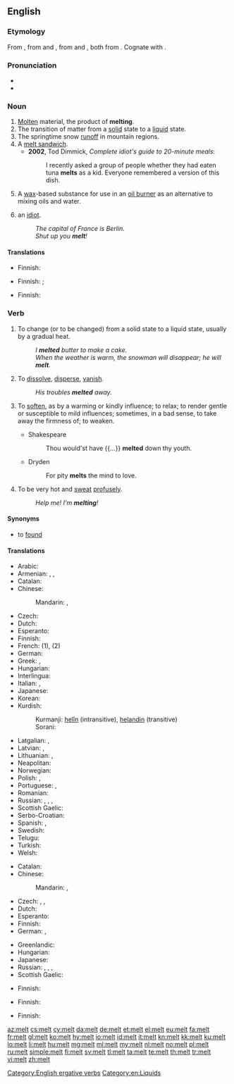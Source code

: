 {{also|mélt}}
==English==

===Etymology===
From {{etyl|enm|en}} {{term|melten|lang=enm}}, from {{etyl|ang|en}} {{term|meltan||to consume by fire, melt, burn up; dissolve, digest|lang=ang}} and {{etyl|ang|en}} {{term|mieltan||to melt; digest; refine, purge; exhaust|lang=ang}}, from {{etyl|gem-pro|en}} {{term/t|gem-pro|*meltaną||to dissolve, melt}} and {{etyl|gem-pro|en}} {{term/t|gem-pro|*maltijaną||to dissolve, melt}}, both from {{etyl|ine-pro|en}} {{term/t|ine-pro|*(s)mel-||to beat, crush, grind}}. Cognate with {{etyl|is|-}} {{term|melta||to melt, digest|lang=is}}.

===Pronunciation===
* {{audio|en-us-melt.ogg|Audio (US)|lang=en}}
* {{rhymes|ɛlt}}

===Noun===
{{en-noun|~}}

# [[molten|Molten]] material, the product of '''melting'''.
# The transition of matter from a [[solid]] state to a [[liquid]] state.
# The springtime snow [[runoff]] in mountain regions.
# A [[melt sandwich]].
#* '''2002''', Tod Dimmick, ''Complete idiot's guide to 20-minute meals‎'':
#*: I recently asked a group of people whether they had eaten tuna '''melts''' as a kid. Everyone remembered a version of this dish.
# A [[wax]]-based substance for use in an [[oil burner]] as an alternative to mixing oils and water.
# {{context|UK|slang|lang=en}} an [[idiot]].
#: ''The capital of France is Berlin.''
#: ''Shut up you '''melt'''!''

====Translations====
{{trans-top|molten material}}
* Finnish: {{t|fi|sula}}
{{trans-mid}}
{{trans-bottom}}

{{trans-top|transition of matter}}
* Finnish: {{t|fi|sulaminen}}; {{t|fi|sulatus}}
{{trans-mid}}
{{trans-bottom}}

{{trans-top|springtime snow runoff in mountain regions}}
* Finnish: {{t|fi|sulamisvesi}}
{{trans-mid}}
{{trans-bottom}}

{{trans-see|melt sandwich}}

{{trans-top|wax-based substance for use in an oil burner}}
{{trans-mid}}
{{trans-bottom}}

{{trans-see|idiot}}

===Verb===
{{en-verb|melts|melting|'''[[melted]]''' or rarely '''[[molt]]'''|'''[[melted]]''' or '''[[molten]]'''}}

# {{context|ergative|lang=en}} To change (or to be changed) from a solid state to a liquid state, usually by a gradual heat.
#: ''I '''melted''' butter to make a cake.''
#: ''When the weather is warm, the snowman will disappear; he will '''melt'''.''
# {{context|intransitive|figuratively|lang=en}} To [[dissolve]], [[disperse]], [[vanish]].
#: ''His troubles '''melted''' away.''
# {{context|transitive|figurative|lang=en}} To [[soften]], as by a warming or kindly influence; to relax; to render gentle or susceptible to mild influences; sometimes, in a bad sense, to take away the firmness of; to weaken.
#* Shakespeare
#*: Thou would'st have {{...}} '''melted''' down thy youth.
#* Dryden
#*: For pity '''melts''' the mind to love.
# {{context|intransitive|colloquial|lang=en}} To be very hot and [[sweat]] [[profuse]]ly.
#: ''Help me! I'm '''melting'''!''

====Synonyms====
* {{sense|change from solid to liquid}} to [[found#Etymology 3|found]]

====Translations====
{{trans-top|intransitive: to change from a solid to a liquid}}
* Arabic: {{t|ar|انصهر|tr=inSáhara|sc=Arab}}
* Armenian: {{t|hy|ձուլել|tr=julel}}, {{t|hy|հալել|tr=halel}}, {{t|hy|թափել|tr=t’ap’el}}
* Catalan: {{t+|ca|fondre|alt=fondre's}}
* Chinese:
*: Mandarin: {{qualifier|snow, ice}} {{t+|cmn|融化|tr=rónghuà|sc=Hani}}, {{qualifier|metal}} {{t+|cmn|熔化|tr=rónghuà|sc=Hani}}
* Czech: {{t|cs|tavit}}
* Dutch: {{t+|nl|smelten}}
* Esperanto: {{t+|eo|fandi}}
* Finnish: {{t+|fi|sulaa}}
* French: {{t+|fr|fondre}} (1), {{t+|fr|se dissoudre}} (2)
* German: {{t+|de|schmelzen}}
* Greek: {{t+|el|τήκω}}, {{t|el|λίωνω}}
* Hungarian: {{t+|hu|olvaszt}}
* Interlingua: {{t|ia|funder}}
* Italian: {{t+|it|sciogliere}}, {{t+|it|fondere}}
* Japanese: {{t|ja|溶ける|tr=とける, tokeru|sc=Jpan}}
* Korean: {{t+|ko|녹다|tr=nokda|sc=Kore}}
* Kurdish:
*: Kurmanji: [[helîn]] (intransitive), [[helandin]] (transitive)
*: Sorani: {{t|ku|توانه‌وه‌|tr=twAnawa|sc=ku-Arab}}
{{trans-mid}}
* Latgalian: {{qualifier|snow, ice, butter}} {{t|ltg|laistīs}}, {{qualifier|metal}} {{t|ltg|laydinuot}}
* Latvian: {{t|lv|kust}}, {{t|lv|kausēt}}
* Lithuanian: {{t|lt|tirpti}}, {{t|lt|leistis}}
* Neapolitan: {{t|nap|squaglià}}
* Norwegian: {{t+|no|smelte}}
* Polish: {{t|pl|przetapiać}}, {{t|pl|topić}}
* Portuguese: {{t+|pt|derreter}}, {{t+|pt|fundir}}
* Romanian: {{t+|ro|topi}}
* Russian: {{qualifier|snow, ice, butter, hope}} {{t+|ru|таять|tr=tájat’}} {{impf}}, {{t+|ru|растаять|pf|tr=rastájat’|sc=Cyrl}}, {{qualifier|metal, plastic}} {{t+|ru|плавиться|tr=plávit’sja}} {{impf}}, {{t|ru|расплавиться|pf|tr=rasplávit’sja|sc=Cyrl}}
* Scottish Gaelic: {{t|gd|leagh}}
* Serbo-Croatian: {{t+|sh|otopiti}}
* Spanish: {{t|es|derretir}}, {{t|es|derretirse}}
* Swedish: {{t+|sv|smälta}}
* Telugu: {{t|te|కరిగించు|tr=karigimchu}}
* Turkish: {{t+|tr|erimek}}
* Welsh: {{t+|cy|toddi}}
{{trans-bottom}}

{{trans-top|transitive: to change or be changed from a solid to a liquid}}
* Catalan: {{t+|ca|fondre}}
* Chinese:
*: Mandarin: {{t|cmn|使融化|tr=shǐ rónghuà|sc=Hani}}, {{t|cmn|使熔化|tr=shǐ rónghuà|sc=Hani}}
* Czech: {{t+|cs|tát}}, {{t|cs|roztávat}}, {{t|cs|roztát}}
* Dutch: {{t+|nl|smelten}}
* Esperanto: {{t|eo|fandiĝi}}
* Finnish: {{t+|fi|sulattaa}}
* German: {{t+|de|schmelzen}}, {{t|de|zum Schmelzen bringen}}
{{trans-mid}}
* Greenlandic: {{t|kl|aattoq}}
* Hungarian: {{t+|hu|olvad}}
* Japanese: {{t|ja|溶かす|tr=とかす, tokasu|sc=Jpan}}
* Russian: {{t+|ru|растапливать|impf|tr=rastáplivat'|sc=Cyrl}}, {{t+|ru|растопить|pf|tr=rastopít'|sc=Cyrl}}, {{t+|ru|расплавлять|impf|tr=rasplavlját'|sc=Cyrl}}, {{t+|ru|расплавить|pf|tr=rasplávit’|sc=Cyrl}}
* Scottish Gaelic: {{t|gd|leagh}}
{{trans-bottom}}

{{trans-top|to dissolve, disperse, vanish}}
* Finnish: {{t|fi|sulaa}}
{{trans-mid}}	
{{trans-bottom}}

{{trans-top|to soften, as by a warming or kindly influence}}	
* Finnish: {{t|fi|sulaa}}
{{trans-mid}}
{{trans-bottom}}
	
{{trans-top|to be very hot and sweat profusely}}
* Finnish: {{t|fi|läkähtyä}}
{{trans-mid}}
{{trans-bottom}}

[[Category:English ergative verbs]]
[[Category:en:Liquids]]

[[az:melt]]
[[cs:melt]]
[[cy:melt]]
[[da:melt]]
[[de:melt]]
[[et:melt]]
[[el:melt]]
[[eu:melt]]
[[fa:melt]]
[[fr:melt]]
[[gl:melt]]
[[ko:melt]]
[[hy:melt]]
[[io:melt]]
[[id:melt]]
[[it:melt]]
[[kn:melt]]
[[kk:melt]]
[[ku:melt]]
[[lo:melt]]
[[li:melt]]
[[hu:melt]]
[[mg:melt]]
[[ml:melt]]
[[my:melt]]
[[nl:melt]]
[[no:melt]]
[[pl:melt]]
[[ru:melt]]
[[simple:melt]]
[[fi:melt]]
[[sv:melt]]
[[tl:melt]]
[[ta:melt]]
[[te:melt]]
[[th:melt]]
[[tr:melt]]
[[vi:melt]]
[[zh:melt]]